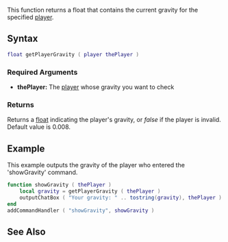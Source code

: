 
{{Server function}}
{{Deprecated|getPedGravity|}}

This function returns a float that contains the current gravity for the specified [[/player.md|player]].

==Syntax==
<syntaxhighlight lang="lua">
float getPlayerGravity ( player thePlayer )
</syntaxhighlight>

===Required Arguments===
*'''thePlayer:''' The [[/player.md|player]] whose gravity you want to check

===Returns===
Returns a [[/float.md|float]] indicating the player's gravity, or ''false'' if the player is invalid. Default value is 0.008.

==Example==
This example outputs the gravity of the player who entered the 'showGravity' command.
<syntaxhighlight lang="lua">
function showGravity ( thePlayer )
	local gravity = getPlayerGravity ( thePlayer )
	outputChatBox ( "Your gravity: " .. tostring(gravity), thePlayer )
end
addCommandHandler ( "showGravity", showGravity )
</syntaxhighlight>

==See Also==
{{Player functions}}